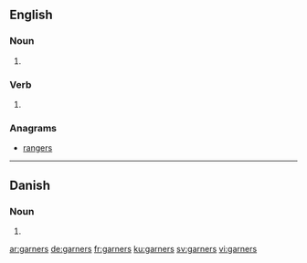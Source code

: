 ==English==

===Noun===
{{head|en|plural}}

# {{plural of|garner|lang=en}}

===Verb===
{{head|en}}

# {{en-third-person singular of|garner}}

===Anagrams===
* [[rangers#English|rangers]]

----

==Danish==

===Noun===
{{head|da|noun form|g=n}}

# {{genitive plural indefinite of|garn|lang=da}}

[[ar:garners]]
[[de:garners]]
[[fr:garners]]
[[ku:garners]]
[[sv:garners]]
[[vi:garners]]